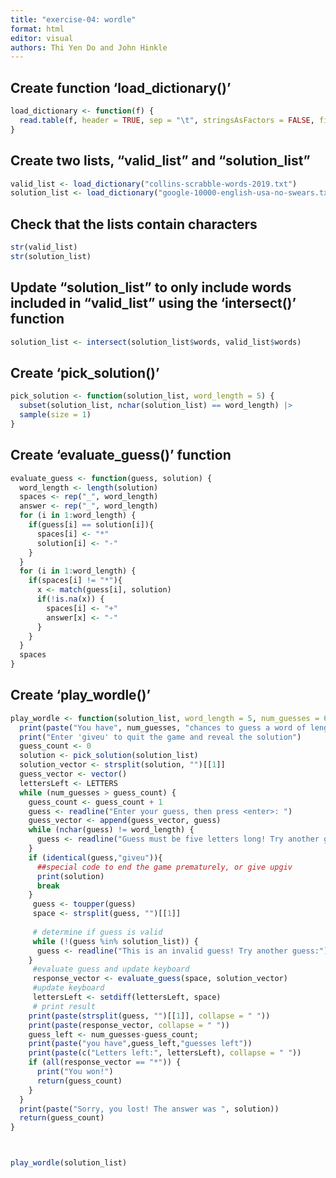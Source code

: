 ```yaml
---
title: "exercise-04: wordle"
format: html
editor: visual
authors: Thi Yen Do and John Hinkle
---
```


## Create function 'load_dictionary()'

```r
load_dictionary <- function(f) {
  read.table(f, header = TRUE, sep = "\t", stringsAsFactors = FALSE, fill = TRUE)
}
```

## Create two lists, "valid_list" and "solution_list"

```r
valid_list <- load_dictionary("collins-scrabble-words-2019.txt")
solution_list <- load_dictionary("google-10000-english-usa-no-swears.txt")
```

## Check that the lists contain characters

```r
str(valid_list)
str(solution_list)
```

## Update "solution_list" to only include words included in "valid_list" using the 'intersect()' function

```r
solution_list <- intersect(solution_list$words, valid_list$words)
```

## Create 'pick_solution()'

```r
pick_solution <- function(solution_list, word_length = 5) {
  subset(solution_list, nchar(solution_list) == word_length) |>
  sample(size = 1)
}
```

## Create 'evaluate_guess()' function

```r
evaluate_guess <- function(guess, solution) {
  word_length <- length(solution)
  spaces <- rep("_", word_length)
  answer <- rep("_", word_length)
  for (i in 1:word_length) {
    if(guess[i] == solution[i]){
      spaces[i] <- "*"
      solution[i] <- "-"
    }
  }
  for (i in 1:word_length) {
    if(spaces[i] != "*"){
      x <- match(guess[i], solution)
      if(!is.na(x)) {
        spaces[i] <- "+"
        answer[x] <- "-"
      }
    }
  }
  spaces
}
```

## Create 'play_wordle()'

```r
play_wordle <- function(solution_list, word_length = 5, num_guesses = 6) {
  print(paste("You have", num_guesses, "chances to guess a word of length", word_length))
  print("Enter 'giveu' to quit the game and reveal the solution")
  guess_count <- 0
  solution <- pick_solution(solution_list) 
  solution_vector <- strsplit(solution, "")[[1]]
  guess_vector <- vector()
  lettersLeft <- LETTERS
  while (num_guesses > guess_count) {
    guess_count <- guess_count + 1
    guess <- readline("Enter your guess, then press <enter>: ")
    guess_vector <- append(guess_vector, guess)
    while (nchar(guess) != word_length) {
      guess <- readline("Guess must be five letters long! Try another guess:")
    }
    if (identical(guess,"giveu")){
      ##special code to end the game prematurely, or give upgiv
      print(solution)
      break
    }
     guess <- toupper(guess)
     space <- strsplit(guess, "")[[1]]
     
     # determine if guess is valid
     while (!(guess %in% solution_list)) {
      guess <- readline("This is an invalid guess! Try another guess:")
    }
     #evaluate guess and update keyboard
     response_vector <- evaluate_guess(space, solution_vector)
     #update keyboard
     lettersLeft <- setdiff(lettersLeft, space)
     # print result
    print(paste(strsplit(guess, "")[[1]], collapse = " "))
    print(paste(response_vector, collapse = " "))
    guess_left <- num_guesses-guess_count;
    print(paste("you have",guess_left,"guesses left"))
    print(paste(c("Letters left:", lettersLeft), collapse = " "))
    if (all(response_vector == "*")) {
      print("You won!")
      return(guess_count)
    }
  }
  print(paste("Sorry, you lost! The answer was ", solution))
  return(guess_count)
}



play_wordle(solution_list)
```
